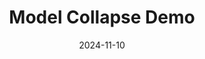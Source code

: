 ---
title: 'Model Collapse Demo'
date: '2024-11-10'
tags: ['tech']
draft: true
summary: 'Showing how to make models collapse'
---
